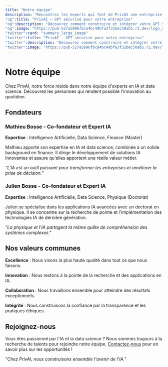 ```yaml
---
title: "Notre équipe"
description: "Rencontrez les experts qui font de PrivAI une entreprise d'exception"
"og":title: "PrivAI – GPT sécurisé pour votre entreprise"
"og":description: "Découvrez comment construire et intégrer votre GPT sécurisé avec PrivAI."
"og":image: "https://pub-527a5896fbca4bc49bfa3f31bec50ab5.r2.dev/logo_square.png"
"twitter":card: "summary_large_image"
"twitter":title: "PrivAI – GPT sécurisé pour votre entreprise"
"twitter":description: "Découvrez comment construire et intégrer votre GPT sécurisé avec PrivAI."
"twitter":image: "https://pub-527a5896fbca4bc49bfa3f31bec50ab5.r2.dev/logo_square.png"
---
```


# Notre équipe

Chez PrivAI, notre force réside dans notre équipe d'experts en IA et data science. Découvrez les personnes qui rendent possible l'innovation au quotidien.

## Fondateurs

### Mathieu Bosse - Co-fondateur et Expert IA
**Expertise** : Intelligence Artificielle, Data Science, Finance (Master)

Mathieu apporte son expertise en IA et data science, combinée à un solide background en finance. Il dirige le développement de solutions IA innovantes et assure qu'elles apportent une réelle valeur métier.

*"L'IA est un outil puissant pour transformer les entreprises et améliorer la prise de décision."*

### Julien Bosse - Co-fondateur et Expert IA
**Expertise** : Intelligence Artificielle, Data Science, Physique (Doctorat)

Julien se spécialise dans les applications IA avancées avec un doctorat en physique. Il se concentre sur la recherche de pointe et l'implémentation des technologies IA de dernière génération.

*"La physique et l'IA partagent la même quête de compréhension des systèmes complexes."*

## Nos valeurs communes

**Excellence** : Nous visons la plus haute qualité dans tout ce que nous faisons.

**Innovation** : Nous restons à la pointe de la recherche et des applications en IA.

**Collaboration** : Nous travaillons ensemble pour atteindre des résultats exceptionnels.

**Intégrité** : Nous construisons la confiance par la transparence et les pratiques éthiques.

## Rejoignez-nous

Vous êtes passionné par l'IA et la data science ? Nous sommes toujours à la recherche de talents pour rejoindre notre équipe. [Contactez-nous](/contact) pour en savoir plus sur les opportunités !

*"Chez PrivAI, nous construisons ensemble l'avenir de l'IA."*